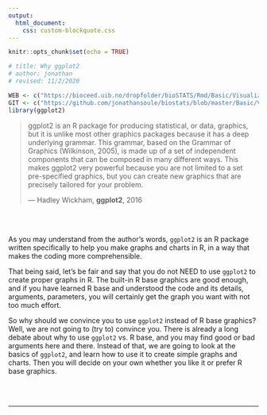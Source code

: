 ```yaml
---
output:
  html_document:
    css: custom-blockquote.css
--- 
```


```r
knitr::opts_chunk$set(echo = TRUE)

# title: Why ggplot2
# author: jonathan
# revised: 11/2/2020 

WEB <- c("https://bioceed.uib.no/dropfolder/bioSTATS/Rmd/Basic/Visualizing/Starting/why-ggplot2.html")
GIT <- c("https://github.com/jonathansoule/biostats/blob/master/Basic/Visualizing/Starting/why-ggplot2.Rmd")
library(ggplot2)
```

>ggplot2 is an R package for producing statistical, or data, graphics, but it is unlike most other graphics packages because it has a deep underlying grammar. This grammar, based on the Grammar of Graphics (Wilkinson, 2005), is made up of a set of independent components that can be composed in many different ways. This makes ggplot2 very powerful because you are not limited to a set pre-specified graphics, but you can create new graphics that are precisely tailored for your problem.
>
> --- Hadley Wickham, **ggplot2**, 2016

<br/><br/>

As you may understand from the author’s words, `ggplot2` is an R package written specifically to help you make graphs and charts in R, in a way that makes the coding more comprehensible. 

That being said, let’s be fair and say that you do not NEED to use `ggplot2` to create proper graphs in R. The built-in R base graphics are good enough, and if you have learned R base and understood the code and its details, arguments, parameters, you will certainly get the graph you want with not too much effort.

So why should we convince you to use `ggplot2` instead of R base graphics? Well, we are not going to (try to) convince you. There is already a long debate about why to use `ggplot2` vs. R base, and you may find good or bad arguments here and there. Instead of that, we are going to look at the basics of `ggplot2`, and learn how to use it to create simple graphs and charts. Then you will decide on your own whether you like it or prefer R base graphics.


<br/><br/>

***
<!-- UNCOMMENT TO ACTIVATE
Get the Rmarkdown file corresponding to this page on [GitHub](`r GIT`){target="_blank"}.
-->
